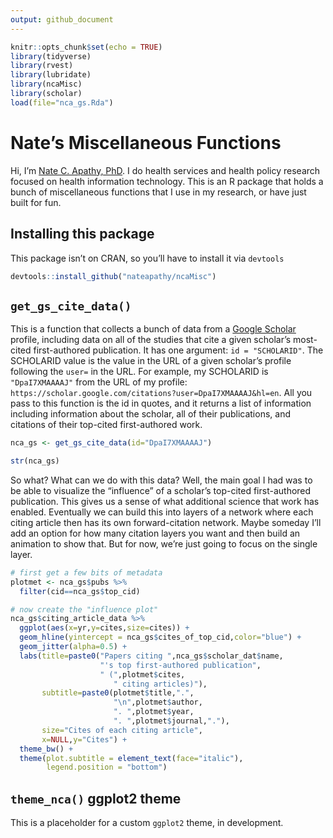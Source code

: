 ```yaml
---
output: github_document
---
```


```r
knitr::opts_chunk$set(echo = TRUE)
library(tidyverse)
library(rvest)
library(lubridate)
library(ncaMisc)
library(scholar)
load(file="nca_gs.Rda")
```

# Nate's Miscellaneous Functions

Hi, I'm [Nate C. Apathy, PhD](https://www.nateapathy.com). I do health services and health policy research focused on health information technology. This is an R package that holds a bunch of miscellaneous functions that I use in my research, or have just built for fun.

## Installing this package

This package isn't on CRAN, so you'll have to install it via `devtools`

```r
devtools::install_github("nateapathy/ncaMisc")
```

## `get_gs_cite_data()`

This is a function that collects a bunch of data from a [Google Scholar](https://scholar.google.com/) profile, including data on all of the studies that cite a given scholar's most-cited first-authored publication. It has one argument: `id = "SCHOLARID"`. The SCHOLARID value is the value in the URL of a given scholar's profile following the `user=` in the URL. For example, my SCHOLARID is `"DpaI7XMAAAAJ"` from the URL of my profile: `https://scholar.google.com/citations?user=DpaI7XMAAAAJ&hl=en`. All you pass to this function is the id in quotes, and it returns a list of information including information about the scholar, all of their publications, and citations of their top-cited first-authored work.

```r

nca_gs <- get_gs_cite_data(id="DpaI7XMAAAAJ")

str(nca_gs)

```

So what? What can we do with this data? Well, the main goal I had was to be able to visualize the "influence" of a scholar's top-cited first-authored publication. This gives us a sense of what additional science that work has enabled. Eventually we can build this into layers of a network where each citing article then has its own forward-citation network. Maybe someday I'll add an option for how many citation layers you want and then build an animation to show that. But for now, we're just going to focus on the single layer.

```r
# first get a few bits of metadata 
plotmet <- nca_gs$pubs %>%
  filter(cid==nca_gs$top_cid)

# now create the "influence plot"
nca_gs$citing_article_data %>%
  ggplot(aes(x=yr,y=cites,size=cites)) +
  geom_hline(yintercept = nca_gs$cites_of_top_cid,color="blue") +
  geom_jitter(alpha=0.5) +
  labs(title=paste0("Papers citing ",nca_gs$scholar_dat$name,
                    "'s top first-authored publication",
                    " (",plotmet$cites,
                       " citing articles)"),
       subtitle=paste0(plotmet$title,".",
                       "\n",plotmet$author,
                       ". ",plotmet$year,
                       ". ",plotmet$journal,"."),
       size="Cites of each citing article",
       x=NULL,y="Cites") +
  theme_bw() +
  theme(plot.subtitle = element_text(face="italic"),
        legend.position = "bottom")
```

## `theme_nca()` ggplot2 theme

This is a placeholder for a custom `ggplot2` theme, in development.
